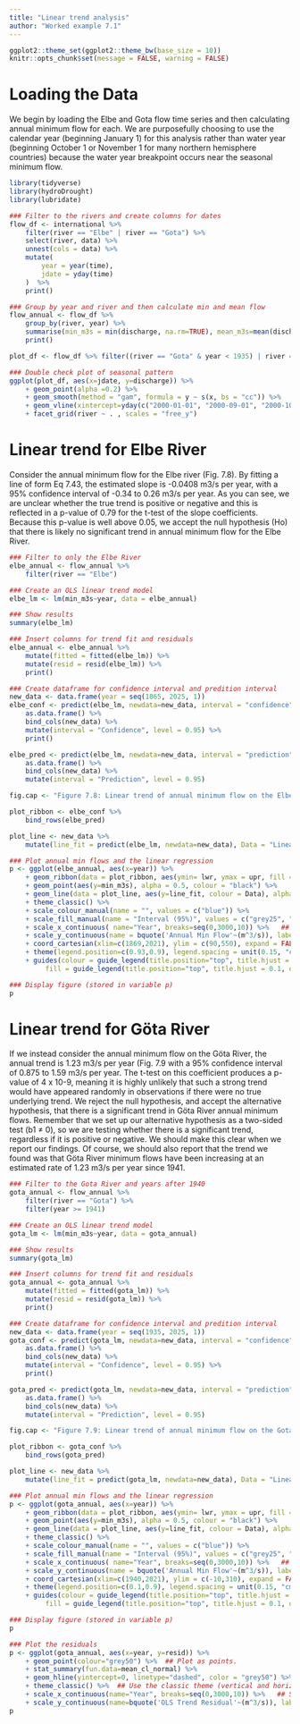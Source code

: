 ```yaml
---
title: "Linear trend analysis"
author: "Worked example 7.1"
---
```


```r
ggplot2::theme_set(ggplot2::theme_bw(base_size = 10))
knitr::opts_chunk$set(message = FALSE, warning = FALSE)
```

# Loading the Data

We begin by loading the Elbe and Gota flow time series and then calculating annual minimum flow for each. We are purposefully choosing to use the calendar year (beginning January 1) for this analysis rather than water year (beginning October 1 or November 1 for many northern hemisphere countries) because the water year breakpoint occurs near the seasonal minimum flow.

```r
library(tidyverse)
library(hydroDrought)
library(lubridate)

### Filter to the rivers and create columns for dates
flow_df <- international %>%
	filter(river == "Elbe" | river == "Gota") %>%
	select(river, data) %>%
	unnest(cols = data) %>%
	mutate(
		year = year(time),
		jdate = yday(time)
	)  %>%
	print()

### Group by year and river and then calculate min and mean flow
flow_annual <- flow_df %>%
	group_by(river, year) %>%
	summarise(min_m3s = min(discharge, na.rm=TRUE), mean_m3s=mean(discharge, na.rm=TRUE), .groups = "drop_last") %>%
	print()
```

```r
plot_df <- flow_df %>% filter((river == "Gota" & year < 1935) | river == "Elbe")

### Double check plot of seasonal pattern 
ggplot(plot_df, aes(x=jdate, y=discharge)) %>%
	+ geom_point(alpha =0.2) %>%
	+ geom_smooth(method = "gam", formula = y ~ s(x, bs = "cc")) %>%
	+ geom_vline(xintercept=yday(c("2000-01-01", "2000-09-01", "2000-10-01")), colour = "red") %>%
	+ facet_grid(river ~ . , scales = "free_y")
```
# Linear trend for Elbe River

Consider the annual minimum flow for the Elbe river (Fig. 7.8). By fitting a line of form Eq 7.43, the estimated slope is -0.0408 m3/s per year, with a 95% confidence interval of -0.34 to 0.26 m3/s per year. As you can see, we are unclear whether the true trend is positive or negative and this is reflected in a p-value of 0.79 for the t-test of the slope coefficients. Because this p-value is well above 0.05, we accept the null hypothesis (Ho) that there is likely no significant trend in annual minimum flow for the Elbe River. 

```r
### Filter to only the Elbe River
elbe_annual <- flow_annual %>%
	filter(river == "Elbe") 

### Create an OLS linear trend model 
elbe_lm <- lm(min_m3s~year, data = elbe_annual)

### Show results
summary(elbe_lm)
```

```r
### Insert columns for trend fit and residuals
elbe_annual <- elbe_annual %>%
	mutate(fitted = fitted(elbe_lm)) %>%
	mutate(resid = resid(elbe_lm)) %>%
	print()

### Create dataframe for confidence interval and predition interval
new_data <- data.frame(year = seq(1865, 2025, 1))
elbe_conf <- predict(elbe_lm, newdata=new_data, interval = "confidence", level = 0.95) %>%
	as.data.frame() %>%
	bind_cols(new_data) %>%
	mutate(interval = "Confidence", level = 0.95) %>%
	print()

elbe_pred <- predict(elbe_lm, newdata=new_data, interval = "prediction", level = 0.95) %>%
	as.data.frame() %>%
	bind_cols(new_data) %>%
	mutate(interval = "Prediction", level = 0.95)
```


```r
fig.cap <- "Figure 7.8: Linear trend of annual minimum flow on the Elbe River at Neu Darchau. Light region is the prediction interval, while the darker region is the confidence interval, both using a 95% interval."

plot_ribbon <- elbe_conf %>%
	bind_rows(elbe_pred)

plot_line <- new_data %>%
	mutate(line_fit = predict(elbe_lm, newdata=new_data), Data = "Linear") 
```

```r
### Plot annual min flows and the linear regression
p <- ggplot(elbe_annual, aes(x=year)) %>%
	+ geom_ribbon(data = plot_ribbon, aes(ymin= lwr, ymax = upr, fill = interval), alpha = 0.5) %>%
	+ geom_point(aes(y=min_m3s), alpha = 0.5, colour = "black") %>%
	+ geom_line(data = plot_line, aes(y=line_fit, colour = Data), alpha = 0.5) %>%
	+ theme_classic() %>%
	+ scale_colour_manual(name = "", values = c("blue")) %>%
	+ scale_fill_manual(name = "Interval (95%)", values = c("grey25", "grey83")) %>%
	+ scale_x_continuous( name="Year", breaks=seq(0,3000,10)) %>%   ## Set the x-axis title and style to be years with breaks every 10 years
	+ scale_y_continuous(name = bquote('Annual Min Flow'~(m^3/s)), labels = scales::comma) %>% ## Set the y-axis title and add commas to values
	+ coord_cartesian(xlim=c(1869,2021), ylim = c(90,550), expand = FALSE) %>%
	+ theme(legend.position=c(0.93,0.9), legend.spacing = unit(0.15, "cm")) %>%
	+ guides(colour = guide_legend(title.position="top", title.hjust = 0.1, order = 1),
         fill = guide_legend(title.position="top", title.hjust = 0.1, order = 2))	

### Display figure (stored in variable p)
p
```

# Linear trend for Göta River

If we instead consider the annual minimum flow on the Göta River, the annual trend is 1.23 m3/s per year (Fig. 7.9 with a 95% confidence interval of 0.875 to 1.59 m3/s per year. The t-test on this coefficient produces a p-value of 4 x 10-9, meaning it is highly unlikely that such a strong trend would have appeared randomly in observations if there were no true underlying trend. We reject the null hypothesis, and accept the alternative hypothesis, that there is a significant trend in Göta River annual minimum flows. Remember that we set up our alternative hypothesis as a two-sided test (b1 ≠ 0), so we are testing whether there is a significant trend, regardless if it is positive or negative. We should make this clear when we report our findings. Of course, we should also report that the trend we found was that Göta River minimum flows have been increasing at an estimated rate of 1.23 m3/s per year since 1941. 

```r
### Filter to the Gota River and years after 1940 
gota_annual <- flow_annual %>%
	filter(river == "Gota") %>%
	filter(year >= 1941)

### Create an OLS linear trend model 
gota_lm <- lm(min_m3s~year, data = gota_annual)

### Show results
summary(gota_lm)
```



```r
### Insert columns for trend fit and residuals
gota_annual <- gota_annual %>%
	mutate(fitted = fitted(gota_lm)) %>%
	mutate(resid = resid(gota_lm)) %>%
	print()

### Create dataframe for confidence interval and predition interval
new_data <- data.frame(year = seq(1935, 2025, 1))
gota_conf <- predict(gota_lm, newdata=new_data, interval = "confidence", level = 0.95) %>%
	as.data.frame() %>%
	bind_cols(new_data) %>%
	mutate(interval = "Confidence", level = 0.95) %>%
	print()

gota_pred <- predict(gota_lm, newdata=new_data, interval = "prediction", level = 0.95) %>%
	as.data.frame() %>%
	bind_cols(new_data) %>%
	mutate(interval = "Prediction", level = 0.95)

fig.cap <- "Figure 7.9: Linear trend of annual minimum flow on the Gota River. Light region is the prediction interval, while the darker region is the confidence interval, both using a 95% interval."

plot_ribbon <- gota_conf %>%
	bind_rows(gota_pred)

plot_line <- new_data %>%
	mutate(line_fit = predict(gota_lm, newdata=new_data), Data = "Linear") 
```

```r
### Plot annual min flows and the linear regression
p <- ggplot(gota_annual, aes(x=year)) %>%
	+ geom_ribbon(data = plot_ribbon, aes(ymin= lwr, ymax = upr, fill = interval), alpha = 0.5) %>%
	+ geom_point(aes(y=min_m3s), alpha = 0.5, colour = "black") %>%
	+ geom_line(data = plot_line, aes(y=line_fit, colour = Data), alpha = 0.5) %>%
	+ theme_classic() %>%
	+ scale_colour_manual(name = "", values = c("blue")) %>%
	+ scale_fill_manual(name = "Interval (95%)", values = c("grey25", "grey83")) %>%
	+ scale_x_continuous( name="Year", breaks=seq(0,3000,10)) %>%   ## Set the x-axis title and style to be years with breaks every 10 years
	+ scale_y_continuous(name = bquote('Annual Min Flow'~(m^3/s)), labels = scales::comma) %>% ## Set the y-axis title and add commas to values
	+ coord_cartesian(xlim=c(1940,2021), ylim = c(-10,310), expand = FALSE) %>%
	+ theme(legend.position=c(0.1,0.9), legend.spacing = unit(0.15, "cm")) %>%
	+ guides(colour = guide_legend(title.position="top", title.hjust = 0.1, order = 1),
         fill = guide_legend(title.position="top", title.hjust = 0.1, order = 2))	

### Display figure (stored in variable p)
p
```

```r
### Plot the residuals
p <- ggplot(gota_annual, aes(x=year, y=resid)) %>%
	+ geom_point(colour="grey50") %>%  ## Plot as points. 
	+ stat_summary(fun.data=mean_cl_normal) %>%
	+ geom_hline(yintercept=0, linetype="dashed", color = "grey50") %>%
	+ theme_classic() %>%  ## Use the classic theme (vertical and horizontal axes)
	+ scale_x_continuous(name="Year", breaks=seq(0,3000,10)) %>%   ## Set the x-axis title and style to be years with breaks every 10 years
	+ scale_y_continuous(name=bquote('OLS Trend Residual'~(m^3/s)), labels = scales::comma) ## Set the y-axis title and add commas to values
p
```


